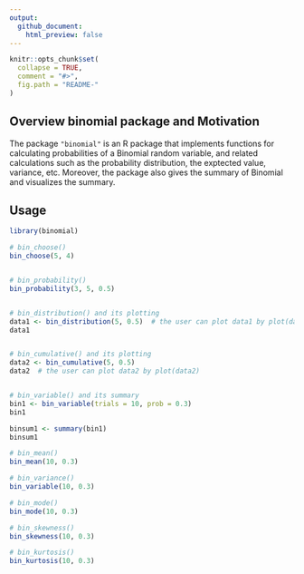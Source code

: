 ```yaml
---
output:
  github_document:
    html_preview: false
---
```


```r
knitr::opts_chunk$set(
  collapse = TRUE,
  comment = "#>",
  fig.path = "README-"
)
```

## Overview binomial package and Motivation

The package `"binomial"` is an R package that implements functions for calculating probabilities of a Binomial random variable, and related calculations such as the probability distribution, the exptected value, variance, etc. Moreover, the package also gives the summary of Binomial and visualizes the summary.


## Usage
```r
library(binomial)

# bin_choose()
bin_choose(5, 4)


# bin_probability()
bin_probability(3, 5, 0.5)


# bin_distribution() and its plotting
data1 <- bin_distribution(5, 0.5)  # the user can plot data1 by plot(data1)
data1


# bin_cumulative() and its plotting 
data2 <- bin_cumulative(5, 0.5)
data2  # the user can plot data2 by plot(data2)


# bin_variable() and its summary
bin1 <- bin_variable(trials = 10, prob = 0.3)
bin1 

binsum1 <- summary(bin1)
binsum1

# bin_mean()
bin_mean(10, 0.3)

# bin_variance()
bin_variable(10, 0.3)

# bin_mode()
bin_mode(10, 0.3)

# bin_skewness()
bin_skewness(10, 0.3)

# bin_kurtosis()
bin_kurtosis(10, 0.3)

```

